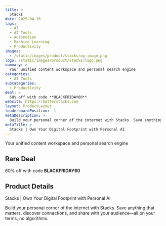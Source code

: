 ```yaml
---
title: >
  Stacks
date: 2025-04-16
tags:
  - AI
  - AI Tools
  - Automation
  - Machine Learning
  - Productivity
images:
  - /static/images/product/stacks/og-image.png
logo: /static/images/product/stacks/logo.png
summary: >
  Your unified content workspace and personal search engine
categories:
  - AI Tools
subcategories:
  - Productivity
deal: >
  60% off with code **BLACKFRIDAY60**
website: https://betterstacks.com
layout: ProductLayout
leaderboardPosition: -1
metaDescription: >
  Build your personal corner of the internet with Stacks. Save anything that matters, discover connections, and share with your audience—all on your terms, no algorithms.
metaTitle: >
  Stacks | Own Your Digital Footprint with Personal AI
---
```

Your unified content workspace and personal search engine

## Rare Deal

60% off with code **BLACKFRIDAY60**

## Product Details

Stacks | Own Your Digital Footprint with Personal AI

Build your personal corner of the internet with Stacks. Save anything that matters, discover connections, and share with your audience—all on your terms, no algorithms.
